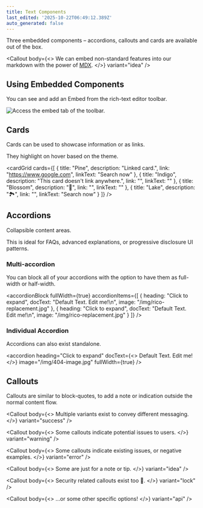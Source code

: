 ```yaml
---
title: Text Components
last_edited: '2025-10-22T06:49:12.389Z'
auto_generated: false
---
```


Three embedded components – accordions, callouts and cards are available out of the box.

<Callout
  body={<>
    We can embed non-standard features into our markdown with the power of [MDX](https://mdxjs.com/).
  </>}
  variant="idea"
/>

## Using Embedded Components

You can see and add an Embed from the rich-text editor toolbar.

![](/img/docs-assets/embed-toolbar-access.png "Access the embed tab of the toolbar.")

## Cards

Cards can be used to showcase information or as links.

They highlight on hover based on the theme.

<cardGrid
  cards={[
    {
      title: "Pine",
      description: "Linked card.",
      link: "https://www.google.com",
      linkText: "Search now"
    },
    {
      title: "Indigo",
      description: "This card doesn't link anywhere.",
      link: "",
      linkText: ""
    },
    { title: "Blossom", description: "🌸", link: "", linkText: "" },
    { title: "Lake", description: "🏞️", link: "", linkText: "Search now" }
  ]}
/>

## Accordions

Collapsible content areas.

This is ideal for FAQs, advanced explanations, or progressive disclosure UI patterns.

### Multi-accordion

You can block all of your accordions with the option to have them as full-width or half-width.

<accordionBlock
  fullWidth={true}
  accordionItems={[
    {
      heading: "Click to expand",
      docText: "Default Text. Edit me!\n",
      image: "/img/rico-replacement.jpg"
    },
    {
      heading: "Click to expand",
      docText: "Default Text. Edit me!\n",
      image: "/img/rico-replacement.jpg"
    }
  ]}
/>

### Individual Accordion

Accordions can also exist standalone.

<accordion
  heading="Click to expand"
  docText={<>
    Default Text. Edit me!
  </>}
  image="/img/404-image.jpg"
  fullWidth={true}
/>

## Callouts

Callouts are similar to block-quotes, to add a note or indication outside the normal content flow.

<Callout
  body={<>
    Multiple variants exist to convey different messaging.
  </>}
  variant="success"
/>

<Callout
  body={<>
    Some callouts indicate potential issues to users.
  </>}
  variant="warning"
/>

<Callout
  body={<>
    Some callouts indicate existing issues, or negative examples.
  </>}
  variant="error"
/>

<Callout
  body={<>
    Some are just for a note or tip.
  </>}
  variant="idea"
/>

<Callout
  body={<>
    Security related callouts exist too 👮.
  </>}
  variant="lock"
/>

<Callout
  body={<>
    …or some other specific options!
  </>}
  variant="api"
/>
